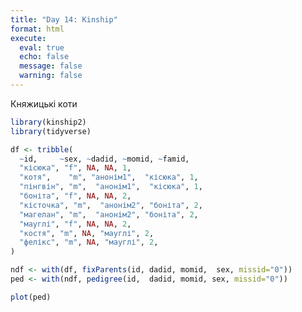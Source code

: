 ```yaml
---
title: "Day 14: Kinship"
format: html
execute:
  eval: true
  echo: false
  message: false
  warning: false
---
```


Княжицькі коти


```r
library(kinship2)
library(tidyverse)
```


```r
df <- tribble(
  ~id,     ~sex, ~dadid, ~momid, ~famid,
  "кісюка", "f", NA, NA, 1,
  "котя",    "m", "aнонім1",  "кісюка", 1,
  "пінгвін", "m",  "aнонім1",  "кісюка", 1,
  "боніта", "f", NA, NA, 2,
  "кісточка", "m",  "aнонім2", "боніта", 2,
  "магелан", "m",  "aнонім2", "боніта", 2,
  "мауглі", "f", NA, NA, 2,
  "костя", "m", NA, "мауглі", 2,
  "фелікс", "m", NA, "мауглі", 2,
)

ndf <- with(df, fixParents(id, dadid, momid,  sex, missid="0"))
ped <- with(ndf, pedigree(id,  dadid, momid, sex, missid="0"))

plot(ped)
```
